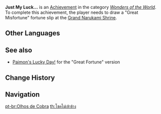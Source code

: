 {{Achievement Infobox
|title        = 
|id           = 81100
|order id     = 1101
|category     = Wonders of the World
|description  = Draw a "Great Misfortune" fortune slip at the [[Grand Narukami Shrine]].
|requirements = 
|primogems    = 5
|tracking     = 
|hidden       = 1
|topic        = Fortune Slips
|type         = Exploration
}}
'''Just My Luck...''' is an [[Achievement]] in the category ''[[Wonders of the World]]''. To complete this achievement, the player needs to draw a "Great Misfortune" fortune slip at the [[Grand Narukami Shrine]].
<!--
==Trivia==

==Video Guides==
{{EVT
|video1   = 
|caption1 = 
}}
-->
==Other Languages==
{{Other Languages
|en      = Just My Luck...
|zhs     = 诸事不宜…
|zhs_rm  = Zhūshì Bùyí...
|zht     = 諸事不宜…
|zht_rm  = Zhūshì Bùyí...
|zh_tl   = 
|ja      = ツイてない…
|ja_rm   = Tsuitenai...
|ja_tl   = Unlucky...
|ko      = 만사불통…
|ko_rm   = Mansabultong...
|ko_tl   = All Goes Bad...
|es      = Me persigue la desgracia...
|es_tl   = Misfortune Pursues Me...
|fr      = Quelle guigne...
|fr_tl   = What a Jinx...
|ru      = Хуже некуда...
|ru_tl   = It can't be Worse...
|th      = โชคไม่เข้าข้าง
|th_rm   = 
|th_tl   = 
|vi      = Mọi chuyện bất lành...
|vi_tl   = 
|de      = Vom Regen in die Traufe&nbsp;...
|de_tl   = From the Rain Into the Eaves...
|de_note = German idiom meaning "from the frying pan into the fire."
|id      = Sungguh Malang...
|id_tl   = Extremely Unlucky...
|pt      = Olhos de Cobra
|pt_tl   = 
|tr      = Şansıma Tüküreyim...
|tr_tl   = 
|it      = La mia solita fortuna...
|it_tl   = 
}}

==See also==
* [[Paimon's Lucky Day!]] for the "Great Fortune" version

==Change History==
{{Change History|2.0}}
<!--
==References==
{{Reflist}}
-->
==Navigation==
{{Achievement Navbox|Wonders of the World|Exploration}}

[[pt-br:Olhos de Cobra]]
[[th:โชคไม่เข้าข้าง]]